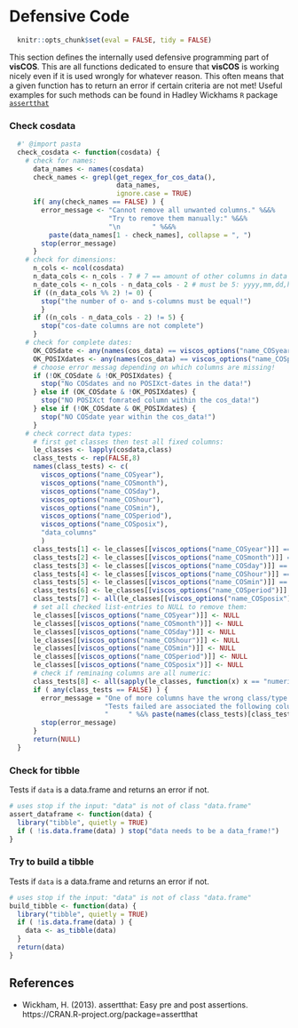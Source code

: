 # Defensive Code

```r
  knitr::opts_chunk$set(eval = FALSE, tidy = FALSE)
```

This section defines the internally used defensive programming part of **visCOS**.
This are all functions dedicated to ensure that **visCOS** is working nicely
even if it is used wrongly for whatever reason. This often means that a given
function has to return an error if certain criteria are not met!
Useful examples for such methods can be found in Hadley Wickhams `R` package [`assertthat`](https://cran.r-project.org/web/packages/assertthat/index.html)

### Check cosdata 
```r
  #' @import pasta
  check_cosdata <- function(cosdata) {
    # check for names: 
      data_names <- names(cosdata)
      check_names <- grepl(get_regex_for_cos_data(),
                           data_names,
                           ignore.case = TRUE)
      if( any(check_names == FALSE) ) {
        error_message <- "Cannot remove all unwanted columns." %&&%
                         "Try to remove them manually:" %&&%
                         "\n        " %&&%
          paste(data_names[1 - check_names], collapse = ", ")
        stop(error_message)
      } 
    # check for dimensions:
      n_cols <- ncol(cosdata)
      n_data_cols <- n_cols - 7 # 7 == amount of other columns in data 
      n_date_cols <- n_cols - n_data_cols - 2 # must be 5: yyyy,mm,dd,hh,min
      if ((n_data_cols %% 2) != 0) {
        stop("the number of o- and s-columns must be equal!")
        }
      if ((n_cols - n_data_cols - 2) != 5) {
        stop("cos-date columns are not complete")
      }
    # check for complete dates: 
      OK_COSdate <- any(names(cos_data) == viscos_options("name_COSyear"))
      OK_POSIXdates <- any(names(cos_data) == viscos_options("name_COSposix"))
      # choose error messag depending on which columns are missing!
      if (!OK_COSdate & !OK_POSIXdates) {
        stop("No COSdates and no POSIXct-dates in the data!")
      } else if (OK_COSdate & !OK_POSIXdates) {
        stop("NO POSIXct fomrated column within the cos_data!")
      } else if (!OK_COSdate & OK_POSIXdates) {
        stop("NO COSdate year within the cos_data!")
      }
    # check correct data types: 
      # first get classes then test all fixed columns:
      le_classes <- lapply(cosdata,class)
      class_tests <- rep(FALSE,8)
      names(class_tests) <- c(
        viscos_options("name_COSyear"),
        viscos_options("name_COSmonth"),
        viscos_options("name_COSday"),
        viscos_options("name_COShour"),
        viscos_options("name_COSmin"),
        viscos_options("name_COSperiod"),
        viscos_options("name_COSposix"),
        "data_columns"
        )
      class_tests[1] <- le_classes[[viscos_options("name_COSyear")]] == "integer"
      class_tests[2] <- le_classes[[viscos_options("name_COSmonth")]] == "integer"
      class_tests[3] <- le_classes[[viscos_options("name_COSday")]] == "integer"
      class_tests[4] <- le_classes[[viscos_options("name_COShour")]] == "integer"
      class_tests[5] <- le_classes[[viscos_options("name_COSmin")]] == "integer"
      class_tests[6] <- le_classes[[viscos_options("name_COSperiod")]] == "integer"
      class_tests[7] <- all(le_classes[[viscos_options("name_COSposix")]] == c("POSIXct","POSIXt"))
      # set all checked list-entries to NULL to remove them:
      le_classes[[viscos_options("name_COSyear")]] <- NULL
      le_classes[[viscos_options("name_COSmonth")]] <- NULL
      le_classes[[viscos_options("name_COSday")]] <- NULL
      le_classes[[viscos_options("name_COShour")]] <- NULL
      le_classes[[viscos_options("name_COSmin")]] <- NULL
      le_classes[[viscos_options("name_COSperiod")]] <- NULL
      le_classes[[viscos_options("name_COSposix")]] <- NULL
      # check if reminaing columns are all numeric: 
      class_tests[8] <- all(sapply(le_classes, function(x) x == "numeric") )
      if ( any(class_tests == FALSE) ) {
        error_message = "One of more columns have the wrong class/type. \n" %&%
                        "Tests failed are associated the following columns:  \n" %&%
                        "     " %&% paste(names(class_tests)[class_tests], collapse = ", ")
        stop(error_message)
      }
      return(NULL)
  }
```


### Check for tibble
Tests if `data` is a data.frame and returns an error if not.
```r
# uses stop if the input: "data" is not of class "data.frame"
assert_dataframe <- function(data) {
  library("tibble", quietly = TRUE)
  if ( !is.data.frame(data) ) stop("data needs to be a data_frame!")
}
```

### Try to build a tibble 
Tests if `data` is a data.frame and returns an error if not.
```r
# uses stop if the input: "data" is not of class "data.frame"
build_tibble <- function(data) {
  library("tibble", quietly = TRUE)
  if ( !is.data.frame(data) ) {
    data <- as_tibble(data)
  } 
  return(data)
}
```


## References
- Wickham, H. (2013). assertthat: Easy pre and post assertions. https://CRAN.R-project.org/package=assertthat
